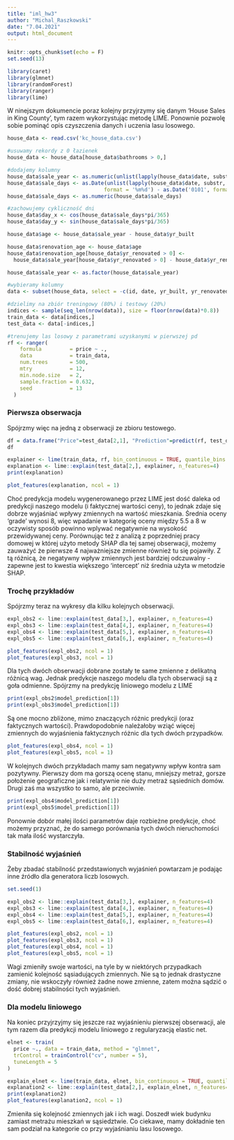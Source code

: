 ```yaml
---
title: "iml_hw3"
author: "Michal_Raszkowski"
date: "7.04.2021"
output: html_document
---
```


```r
knitr::opts_chunk$set(echo = F)
set.seed(13)
```

```r
library(caret)
library(glmnet)
library(randomForest)
library(ranger)
library(lime)
```

W ninejszym dokumencie poraz kolejny przyjrzymy się danym ‘House Sales in King County’, tym razem wykorzystując metodę LIME. Ponownie pozwolę sobie pominąć opis czyszczenia danych i uczenia lasu losowego.

```r
house_data <- read.csv('kc_house_data.csv')
```


```r
#usuwamy rekordy z 0 łazienek
house_data <- house_data[house_data$bathrooms > 0,]

#dodajemy kolumny
house_data$sale_year <- as.numeric(unlist(lapply(house_data$date, substr, start=1, stop=4)))
house_data$sale_days <- as.Date(unlist(lapply(house_data$date, substr, start=5, stop=8)),
                               format = '%m%d') - as.Date('0101', format='%m%d')
house_data$sale_days <- as.numeric(house_data$sale_days)

#zachowujemy cykliczność dni
house_data$day_x <- cos(house_data$sale_days*pi/365)
house_data$day_y <- sin(house_data$sale_days*pi/365)

house_data$age <- house_data$sale_year - house_data$yr_built

house_data$renovation_age <- house_data$age
house_data$renovation_age[house_data$yr_renovated > 0] <-
  house_data$sale_year[house_data$yr_renovated > 0] - house_data$yr_renovated[house_data$yr_renovated > 0]

house_data$sale_year <- as.factor(house_data$sale_year)
```


```r
#wybieramy kolumny
data <- subset(house_data, select = -c(id, date, yr_built, yr_renovated, sqft_living, sale_days))

#dzielimy na zbiór treningowy (80%) i testowy (20%)
indices <- sample(seq_len(nrow(data)), size = floor(nrow(data)*0.8))
train_data <- data[indices,]
test_data <- data[-indices,]
```


```r
#trenujemy las losowy z parametrami uzyskanymi w pierwszej pd
rf <- ranger(
    formula         = price ~ ., 
    data            = train_data, 
    num.trees       = 500,
    mtry            = 12,
    min.node.size   = 2,
    sample.fraction = 0.632,
    seed            = 13
  )

```

### Pierwsza obserwacja

Spójrzmy więc na jedną z obserwacji ze zbioru testowego.

```r
df = data.frame("Price"=test_data[2,1], "Prediction"=predict(rf, test_data[2,])$prediction)
df
```


```r
explainer <- lime(train_data, rf, bin_continuous = TRUE, quantile_bins = FALSE)
explanation <- lime::explain(test_data[2,], explainer, n_features=4)
print(explanation)
```

```r
plot_features(explanation, ncol = 1)
```

Choć predykcja modelu wygenerowanego przez LIME jest dość daleka od predykcji naszego modelu (i faktycznej wartości ceny), to jednak zdaje się dobrze wyjaśniać wpływy zmiennych na wartość mieszkania. Średnia oceny 'grade' wynosi 8, więc wpadanie w kategorię oceny między 5.5 a 8 w oczywisty sposób powinno wplywać negatywnie na wysokość przewidywanej ceny. Porównując też z analizą z poprzedniej pracy domowej w której użyto metody SHAP dla tej samej obserwacji, możemy zauważyć że pierwsze 4 najważniejsze zmienne również tu się pojawiły. Z tą różnicą, że negatywny wpływ zmiennych jest bardziej odczuwalny - zapewne jest to kwestia większego 'intercept' niż średnia użyta w metodzie SHAP.

### Trochę przykładów

Spójrzmy teraz na wykresy dla kilku kolejnych obserwacji.

```r
expl_obs2 <- lime::explain(test_data[3,], explainer, n_features=4)
expl_obs3 <- lime::explain(test_data[4,], explainer, n_features=4)
expl_obs4 <- lime::explain(test_data[5,], explainer, n_features=4)
expl_obs5 <- lime::explain(test_data[6,], explainer, n_features=4)
```
```r
plot_features(expl_obs2, ncol = 1)
plot_features(expl_obs3, ncol = 1)
```

Dla tych dwóch obserwacji dobrane zostały te same zmienne z delikatną różnicą wag. Jednak predykcje naszego modelu dla tych obserwacji są z goła odmienne. Spójrzmy na predykcję liniowego modelu z LIME

```r
print(expl_obs2$model_prediction[1])
print(expl_obs3$model_prediction[1])
```

Są one mocno zbliżone, mimo znaczących różnic predykcji (oraz faktycznych wartości). Prawdopodobnie należałoby wziąć więcej zmiennych do wyjaśnienia faktycznych różnic dla tych dwóch przypadków.

```r
plot_features(expl_obs4, ncol = 1)
plot_features(expl_obs5, ncol = 1)
```

W kolejnych dwóch przykładach mamy sam negatywny wpływ kontra sam pozytywny. Pierwszy dom ma gorszą ocenę stanu, mniejszy metraż, gorsze położenie geograficzne jak i relatywnie nie duży metraż sąsiednich domów. Drugi zaś ma wszystko to samo, ale przeciwnie.

```r
print(expl_obs4$model_prediction[1])
print(expl_obs5$model_prediction[1])
```

Ponownie dobór małej ilości parametrów daje rozbieżne predykcje, choć możemy przyznać, że do samego porównania tych dwóch nieruchomości tak mała ilość wystarczyła.


### Stabilność wyjaśnień

Żeby zbadać stabilność przedstawionych wyjaśnień powtarzam je podając inne źródło dla generatora liczb losowych.

```r
set.seed(1)

expl_obs2 <- lime::explain(test_data[3,], explainer, n_features=4)
expl_obs3 <- lime::explain(test_data[4,], explainer, n_features=4)
expl_obs4 <- lime::explain(test_data[5,], explainer, n_features=4)
expl_obs5 <- lime::explain(test_data[6,], explainer, n_features=4)
```

```r
plot_features(expl_obs2, ncol = 1)
plot_features(expl_obs3, ncol = 1)
plot_features(expl_obs4, ncol = 1)
plot_features(expl_obs5, ncol = 1)
```

Wagi zmieniły swoje wartości, na tyle by w niektórych przypadkach zamienić kolejność sąsiadujących zmiennych. Nie są to jednak drastyczne zmiany, nie wskoczyły również żadne nowe zmienne, zatem można sądzić o dość dobrej stabilności tych wyjaśnień.

### Dla modelu liniowego

Na koniec przyjrzyjmy się jeszcze raz wyjaśnieniu pierwszej obserwacji, ale tym razem dla predykcji modelu liniowego z regularyzacją elastic net.

```r
elnet <- train(
  price ~., data = train_data, method = "glmnet",
  trControl = trainControl("cv", number = 5),
  tuneLength = 5
)
```


```r
explain_elnet <- lime(train_data, elnet, bin_continuous = TRUE, quantile_bins = FALSE)
explanation2 <- lime::explain(test_data[2,], explain_elnet, n_features=4)
print(explanation2)
plot_features(explanation2, ncol = 1)
```

Zmieniła się kolejność zmiennych jak i ich wagi. Doszedł wiek budynku zamiast metrażu mieszkań w sąsiedztwie. Co ciekawe, mamy dokładnie ten sam podział na kategorie co przy wyjaśnianiu lasu losowego.
